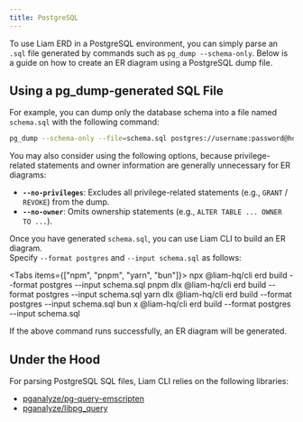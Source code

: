 ```yaml
---
title: PostgreSQL
---
```


To use Liam ERD in a PostgreSQL environment, you can simply parse an `.sql` file generated by commands such as `pg_dump --schema-only`. Below is a guide on how to create an ER diagram using a PostgreSQL dump file.

## Using a pg_dump-generated SQL File

For example, you can dump only the database schema into a file named `schema.sql` with the following command:

```bash
pg_dump --schema-only --file=schema.sql postgres://username:password@hostname:5432/dbname
```

You may also consider using the following options, because privilege-related statements and owner information are generally unnecessary for ER diagrams:

- **`--no-privileges`**: Excludes all privilege-related statements (e.g., `GRANT` / `REVOKE`) from the dump.  
- **`--no-owner`**: Omits ownership statements (e.g., `ALTER TABLE ... OWNER TO ...`).

Once you have generated `schema.sql`, you can use Liam CLI to build an ER diagram.  
Specify `--format postgres` and `--input schema.sql` as follows:

<Tabs items={["npm", "pnpm", "yarn", "bun"]}>
  <Tab value="npm" copyable>npx @liam-hq/cli erd build --format postgres --input schema.sql</Tab>
  <Tab value="pnpm" copyable>pnpm dlx @liam-hq/cli erd build --format postgres --input schema.sql</Tab>
  <Tab value="yarn" copyable>yarn dlx @liam-hq/cli erd build --format postgres --input schema.sql</Tab>
  <Tab value="bun" copyable>bun x @liam-hq/cli erd build --format postgres --input schema.sql</Tab>
</Tabs>

If the above command runs successfully, an ER diagram will be generated.

## Under the Hood

For parsing PostgreSQL SQL files, Liam CLI relies on the following libraries:

- [pganalyze/pg-query-emscripten](https://github.com/pganalyze/pg-query-emscripten)
- [pganalyze/libpg_query](https://github.com/pganalyze/libpg_query)
